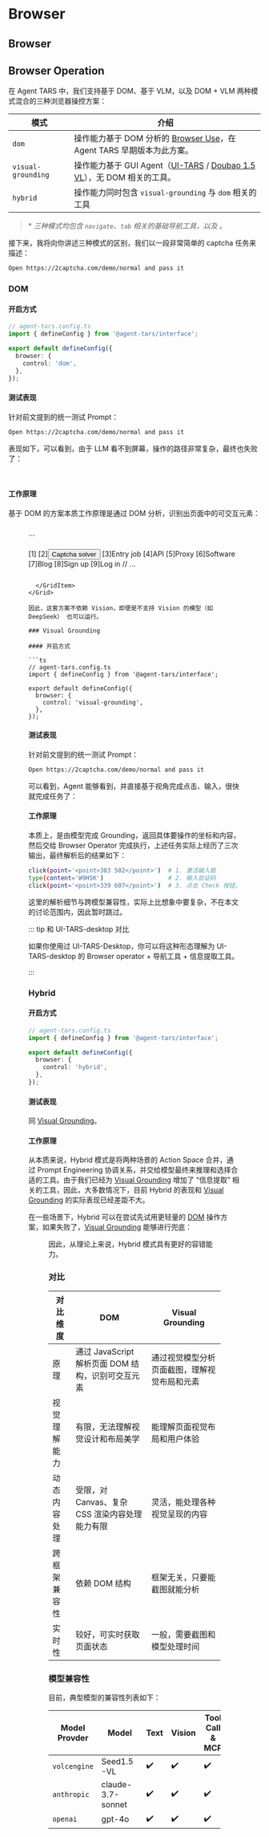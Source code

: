 
# Browser 

## Browser 

## Browser Operation

在 Agent TARS 中，我们支持基于 DOM、基于 VLM，以及 DOM + VLM 两种模式混合的三种浏览器操控方案：

| 模式 | 介绍 |
| --- | --- |
| `dom` | 操作能力基于 DOM 分析的 [Browser Use](https://www.npmjs.com/@agent-infra/mcp-server-browser)，在 Agent TARS 早期版本为此方案。 |
| `visual-grounding` | 操作能力基于 GUI Agent（[UI-TARS](https://seed-tars.com/) / [Doubao 1.5 VL](https://www.volcengine.com/docs/82379/1554521)），无 DOM 相关的工具。 |
| `hybrid` | 操作能力同时包含 `visual-grounding` 与 `dom` 相关的工具 |

> \* _三种模式均包含 *`navigate`*、*`tab`* 相关的基础导航工具，以及 。_

接下来，我将向你讲述三种模式的区别，我们以一段非常简单的 captcha 任务来描述：

```bash
Open https://2captcha.com/demo/normal and pass it
```

### DOM

#### 开启方式

```ts
// agent-tars.config.ts
import { defineConfig } from '@agent-tars/interface';

export default defineConfig({
  browser: {
    control: 'dom',
  },
});
```

#### 测试表现

针对前文提到的统一测试 Prompt：

```bash
Open https://2captcha.com/demo/normal and pass it
```

表现如下，可以看到，由于 LLM 看不到屏幕，操作的路径非常复杂，最终也失败了：

<VideoPanel
  src="https://lf3-static.bytednsdoc.com/obj/eden-cn/zyha-aulnh/ljhwZthlaukjlkulzlp/docs/videos/dom-captcha.mp4"
  autoPlay
/>

<br />

#### 工作原理

基于 DOM 的方案本质工作原理是通过 DOM 分析，识别出页面中的可交互元素：


<Grid columns={2} gap="md">
  <GridItem>
    <Figure src="/browser-control-dom.png" title="Build DOM Tree And Highlight" />
  </GridItem>
  <GridItem>

<br />
``` 

[1]<img></img>
[2]<button>Captcha solver</button>
[3]<a>Entry job</a>
[4]<a>API</a>
[5]<a>Proxy</a>
[6]<a>Software</a>
[7]<a>Blog</a>
[8]<a>Sign up</a>
[9]<a>Log in</a>
// ... 

```

  </GridItem>
</Grid>

因此，这套方案不依赖 Vision，即便是不支持 Vision 的模型（如 DeepSeek） 也可以运行。

### Visual Grounding

#### 开启方式

```ts
// agent-tars.config.ts
import { defineConfig } from '@agent-tars/interface';

export default defineConfig({
  browser: {
    control: 'visual-grounding',
  },
});
````

#### 测试表现

针对前文提到的统一测试 Prompt：

```bash
Open https://2captcha.com/demo/normal and pass it
```

可以看到，Agent 能够看到，并直接基于视角完成点击、输入，很快就完成任务了：

<VideoPanel
  src="https://lf3-static.bytednsdoc.com/obj/eden-cn/zyha-aulnh/ljhwZthlaukjlkulzlp/docs/videos/CAPTCHA.mp4"
  autoPlay
/>

#### 工作原理

本质上，是由模型完成 Grounding，返回具体要操作的坐标和内容，然后交给 Browser Operator 完成执行，上述任务实际上经历了三次输出，最终解析后的结果如下：

```bash
click(point='<point>383 502</point>')  # 1. 激活输入框
type(content='W9H5K')                  # 2. 输入验证码
click(point='<point>339 607</point>')  # 3. 点击 Check 按钮，完成检查
```

这里的解析细节与跨模型兼容性，实际上比想象中要复杂，不在本文的讨论范围内，因此暂时跳过。

::: tip 和 UI-TARS-desktop 对比

如果你使用过 UI-TARS-Desktop，你可以将这种形态理解为 UI-TARS-desktop 的 Browser operator + 导航工具 + 信息提取工具。

:::

### Hybrid

#### 开启方式

```ts
// agent-tars.config.ts
import { defineConfig } from '@agent-tars/interface';

export default defineConfig({
  browser: {
    control: 'hybrid',
  },
});
```

#### 测试表现

同 [Visual Grounding](#visual-grounding)。

#### 工作原理

从本质来说，Hybrid 模式是将两种场景的 Action Space 合并，通过 Prompt Engineering 协调关系，并交给模型最终来推理和选择合适的工具。由于我们已经为 [Visual Grounding](#visual-grounding) 增加了 “信息提取” 相关的工具，因此，大多数情况下，目前 Hybrid 的表现和 [Visual Grounding](#visual-grounding) 的实际表现已经差距不大。

在一些场景下，Hybrid 可以在尝试先试用更轻量的 [DOM](#dom) 操作方案，如果失败了，[Visual Grounding](#visual-grounding) 能够进行兜底：

<Figure src="/browser-control-hybrid.png" title="Hybrid Browser Control in Agent TARS" />

因此，从理论上来说，Hybrid 模式具有更好的容错能力。

### 对比

| 对比维度 | DOM | Visual Grounding |
| --- | --- | --- |
| 原理 | 通过 JavaScript 解析页面 DOM 结构，识别可交互元素 | 通过视觉模型分析页面截图，理解视觉布局和元素 |
| 视觉理解能力 | 有限，无法理解视觉设计和布局美学 | 能理解页面视觉布局和用户体验 |
| 动态内容处理 | 受限，对 Canvas、复杂 CSS 渲染内容处理能力有限 | 灵活，能处理各种视觉呈现的内容 |
| 跨框架兼容性 | 依赖 DOM 结构 | 框架无关，只要能截图就能分析 |
| 实时性 | 较好，可实时获取页面状态 | 一般，需要截图和模型处理时间 |

### 模型兼容性

目前，典型模型的兼容性列表如下：

| Model Provder | Model             | Text | Vision | Tool Call & MCP | Visual Grounding |
| ------------- | ----------------- | ---- | ------ | --------------- | ---------------- |
| `volcengine`  | Seed1.5-VL        | ✔️   | ✔️     | ✔️              | ✔️               |
| `anthropic`   | claude-3.7-sonnet | ✔️   | ✔️     | ✔️              | 🚧               |
| `openai`      | gpt-4o            | ✔️   | ✔️     | ✔️              | 🚧               |
